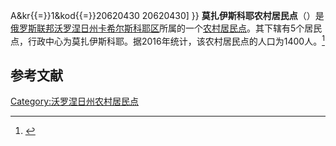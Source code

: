 {{Infobox Settlement
| official_name = 莫扎伊斯科耶农村居民点
| native_name = Можайское сельское поселение
| settlement_type = [[农村居民点|农村居民点]]
| subdivision_type = [[国家|国家]]
| subdivision_type1 = [[州_(俄罗斯)|州]]
| subdivision_type2 = [[区_(苏联)|区]]
| subdivision_name = {{RUS}}
| subdivision_name1 = [[沃罗涅日州|沃罗涅日州]]
| subdivision_name2 = [[卡希尔斯科耶区|卡希尔斯科耶区]]
| seat_type = 行政中心
| seat = 莫扎伊斯科耶
| population_as_of=2016
| population_footnotes = <ref name=stat />
| population_total = 1400
| coordinates_display = inline,title
| latd =  | latm =  | lats =  | latNS = N
| longd =  | longm =  | longs =  | longEW = E
| timezone = [[莫斯科时间|MSK]]
| utc_offset = +3
| blank_name = [[俄罗斯市政土地区划代码|OKTMO编码]]
| blank_info = [http://classif.spb.ru/classificators/view/tma.php?st{{=}}A&kr{{=}}1&kod{{=}}20620430 20620430]
}}
'''莫扎伊斯科耶农村居民点'''（{{lang-ru|Можайское сельское поселение}}）是[[俄罗斯联邦|俄罗斯联邦]][[沃罗涅日州|沃罗涅日州]][[卡希尔斯科耶区|卡希尔斯科耶区]]所属的一个[[农村居民点|农村居民点]]。其下辖有5个居民点，行政中心为莫扎伊斯科耶。据2016年统计，该农村居民点的人口为1400人。<ref name=stat>{{cite web | url = http://www.gks.ru/free_doc/doc_2016/bul_dr/mun_obr2016.rar | title = Численность населения Российской Федерации по муниципальным образованиям на 1 января 2016 года | language = ru | accessdate = 2017-01-06 | archive-date = 2019-05-13 | archive-url = https://web.archive.org/web/20190513150350/http://www.gks.ru/free_doc/doc_2016/bul_dr/mun_obr2016.rar | dead-url = no }}</ref>

== 参考文献 ==
{{reflist}}

{{Russia-stub}}

[[Category:沃罗涅日州农村居民点|Category:沃罗涅日州农村居民点]]